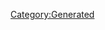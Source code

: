 {{Database/Costume/CostumeInfo
 |ID=14
 |DivaId=1
 |PrismCostumeId=14
 |Enabled=2
 |SkillId=19
 |EODICFLJAKO=False
 |AGBPBDODKBK=1
 |HMCOGDICFNB=1
 |LevelMax=4
 |HGBJODBCJDA=4
 |EGLDFPILJLG=0
 |GLEEPAFMPLO=False
 |IIELLEPEEFH=2100
}}
[[Category:Generated]]
